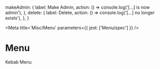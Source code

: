 

  makeAdmin: {
    label: <Box display='flex' alignItems='center'><Icon mie='x4' name='key' size='x16'/>Make Admin</Box>,
    action: () => console.log('[...] is now admin'),
  },
  delete: {
    label: <Box display='flex' alignItems='center' color='danger'><Icon mie='x4' name='trash' size='x16'/>Delete</Box>,
    action: () => console.log('[...] no longer exists'),
  },
}

<Meta title='Misc/Menu' parameters={{ jest: ['Menu/spec'] }} />

# Menu

Kebab Menu

<Preview>
  <Story name='Default'>
    <Box style={{ position: 'relative', maxWidth: 250 }} >
      <Menu options={options} />
    </Box>
  </Story>
</Preview>

<Props of={Menu} />
